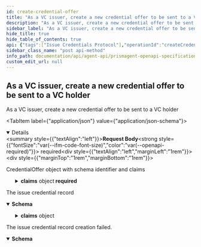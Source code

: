```yaml
---
id: create-credential-offer
title: "As a VC issuer, create a new credential offer to be sent to a VC holder"
description: "As a VC issuer, create a new credential offer to be sent to a VC holder"
sidebar_label: "As a VC issuer, create a new credential offer to be sent to a VC holder"
hide_title: true
hide_table_of_contents: true
api: {"tags":["Issue Credentials Protocol"],"operationId":"createCredentialOffer","requestBody":{"description":"CredentialOffer object with schema identifier and claims","required":true,"content":{"application/json":{"schema":{"description":"A request to create a new \"issue credential record\"","required":["subjectId","claims"],"properties":{"schemaId":{"type":"string","description":"Identifier of the VC Schema associated with this object"},"subjectId":{"type":"string","description":"Subject DID of the verifiable credentials object","example":"did:prism:subjectofverifiablecredentials"},"validityPeriod":{"type":"number","description":"The validity period in seconds of the verifiable credential","example":3600},"claims":{"type":"object","description":"Claims that will be associated with given verifiable credentials","additionalProperties":{"type":"string"}},"automaticIssuance":{"type":"boolean","default":true},"awaitConfirmation":{"type":"boolean","default":true}}}}}},"responses":{"201":{"description":"The issue credential record","content":{"application/json":{"schema":{"description":"An issue credential record to store the state of the protocol execution","type":"object","allOf":[{"description":"A request to create a new \"issue credential record\"","required":["subjectId","claims"],"properties":{"schemaId":{"type":"string","description":"Identifier of the VC Schema associated with this object"},"subjectId":{"type":"string","description":"Subject DID of the verifiable credentials object","example":"did:prism:subjectofverifiablecredentials"},"validityPeriod":{"type":"number","description":"The validity period in seconds of the verifiable credential","example":3600},"claims":{"type":"object","description":"Claims that will be associated with given verifiable credentials","additionalProperties":{"type":"string"}},"automaticIssuance":{"type":"boolean","default":true},"awaitConfirmation":{"type":"boolean","default":true}}},{"type":"object","required":["recordId","createdAt","role","protocolState"],"properties":{"recordId":{"type":"string","format":"uuid"},"createdAt":{"type":"string","format":"date-time"},"updatedAt":{"type":"string","format":"date-time"},"role":{"type":"string","enum":["Issuer","Holder"]},"protocolState":{"type":"string","enum":["OfferPending","OfferSent","OfferReceived","RequestPending","RequestSent","RequestReceived","ProblemReportPending","ProblemReportSent","ProblemReportReceived","CredentialPending","CredentialSent","CredentialReceived"]},"publicationState":{"type":"string","enum":["PublicationPending","PublicationQueued","Published"]},"jwtCredential":{"type":"string"}}}]}}}},"422":{"description":"The issue credential record creation failed.","content":{"application/json":{"schema":{"type":"object","description":"An RFC-7807 compliant data structure for reporting errors to the client","required":["type","title","status","instance"],"properties":{"type":{"type":"string","description":"A URI reference that identifies the problem type.","example":"https://example.org/doc/#model-MalformedEmail"},"title":{"type":"string","example":"Malformed email","description":"A short, human-readable summary of the problem type. It does not\nchange from occurrence to occurrence of the problem."},"status":{"type":"integer","format":"int32","example":400,"description":"The HTTP status code for this occurrence of the problem."},"detail":{"type":"string","description":"A human-readable explanation specific to this occurrence of the problem.","example":"The received '{}à!è@!.b}' email does not conform to the email format"},"instance":{"type":"string","example":"/problems/d914e","description":"A URI reference that identifies the specific occurrence of the problem.\nIt may or may not yield further information if dereferenced."}}}}}}},"description":"As a VC issuer, create a new credential offer to be sent to a VC holder","method":"post","path":"/issue-credentials/credential-offers","servers":[{"url":"https://k8s-dev.atalaprism.io/prism-agent/"},{"url":"http://localhost/prism-agent"}],"security":[{"ApiKeyAuth":[]}],"securitySchemes":{"ApiKeyAuth":{"type":"apiKey","in":"header","name":"apikey"}},"jsonRequestBodyExample":{"schemaId":"string","subjectId":"did:prism:subjectofverifiablecredentials","validityPeriod":3600,"claims":{},"automaticIssuance":true,"awaitConfirmation":true},"info":{"title":"PrismAgent OpenAPI specification","description":"OpenAPI specification for Decentralized Identifiers (DID) Operations","version":"0.1.0","contact":{"name":"Core DID","email":"atala-coredid@iohk.io"}},"postman":{"name":"As a VC issuer, create a new credential offer to be sent to a VC holder","description":{"type":"text/plain"},"url":{"path":["issue-credentials","credential-offers"],"host":["{{baseUrl}}"],"query":[],"variable":[]},"header":[{"key":"Content-Type","value":"application/json"},{"key":"Accept","value":"application/json"}],"method":"POST","body":{"mode":"raw","raw":"\"\"","options":{"raw":{"language":"json"}}}}}
sidebar_class_name: "post api-method"
info_path: documentation/api/agent-api/prismagent-openapi-specification
custom_edit_url: null
---
```



## As a VC issuer, create a new credential offer to be sent to a VC holder



As a VC issuer, create a new credential offer to be sent to a VC holder

<MimeTabs><TabItem label={"application/json"} value={"application/json-schema"}><details style={{}} data-collapsed={false} open={true}><summary style={{"textAlign":"left"}}><strong>Request Body</strong><strong style={{"fontSize":"var(--ifm-code-font-size)","color":"var(--openapi-required)"}}> required</strong></summary><div style={{"textAlign":"left","marginLeft":"1rem"}}><div style={{"marginTop":"1rem","marginBottom":"1rem"}}>

CredentialOffer object with schema identifier and claims

</div></div><ul style={{"marginLeft":"1rem"}}><SchemaItem collapsible={false} name={"schemaId"} required={false} deprecated={undefined} schemaDescription={"Identifier of the VC Schema associated with this object"} schemaName={"string"} qualifierMessage={undefined} defaultValue={undefined}></SchemaItem><SchemaItem collapsible={false} name={"subjectId"} required={true} deprecated={undefined} schemaDescription={"Subject DID of the verifiable credentials object"} schemaName={"string"} qualifierMessage={undefined} defaultValue={undefined}></SchemaItem><SchemaItem collapsible={false} name={"validityPeriod"} required={false} deprecated={undefined} schemaDescription={"The validity period in seconds of the verifiable credential"} schemaName={"number"} qualifierMessage={undefined} defaultValue={undefined}></SchemaItem><SchemaItem collapsible={true} className={"schemaItem"}><details style={{}}><summary style={{}}><strong>claims</strong><span style={{"opacity":"0.6"}}> object</span><strong style={{"fontSize":"var(--ifm-code-font-size)","color":"var(--openapi-required)"}}> required</strong></summary><div style={{"marginLeft":"1rem"}}><div style={{"marginTop":".5rem","marginBottom":".5rem"}}>

Claims that will be associated with given verifiable credentials

</div><li><div><code>property name*</code><span style={{"opacity":"0.6"}}> string</span></div></li></div></details></SchemaItem><SchemaItem collapsible={false} name={"automaticIssuance"} required={false} deprecated={undefined} schemaDescription={undefined} schemaName={"boolean"} qualifierMessage={undefined} defaultValue={true}></SchemaItem><SchemaItem collapsible={false} name={"awaitConfirmation"} required={false} deprecated={undefined} schemaDescription={undefined} schemaName={"boolean"} qualifierMessage={undefined} defaultValue={true}></SchemaItem></ul></details></TabItem></MimeTabs><div><ApiTabs><TabItem label={"201"} value={"201"}><div>

The issue credential record

</div><div><MimeTabs schemaType={"response"}><TabItem label={"application/json"} value={"application/json"}><SchemaTabs><TabItem label={"Schema"} value={"Schema"}><details style={{}} data-collapsed={false} open={true}><summary style={{"textAlign":"left"}}><strong>Schema</strong></summary><div style={{"textAlign":"left","marginLeft":"1rem"}}></div><ul style={{"marginLeft":"1rem"}}><SchemaItem collapsible={false} name={"schemaId"} required={false} deprecated={undefined} schemaDescription={"Identifier of the VC Schema associated with this object"} schemaName={"string"} qualifierMessage={undefined} defaultValue={undefined}></SchemaItem><SchemaItem collapsible={false} name={"subjectId"} required={false} deprecated={undefined} schemaDescription={"Subject DID of the verifiable credentials object"} schemaName={"string"} qualifierMessage={undefined} defaultValue={undefined}></SchemaItem><SchemaItem collapsible={false} name={"validityPeriod"} required={false} deprecated={undefined} schemaDescription={"The validity period in seconds of the verifiable credential"} schemaName={"number"} qualifierMessage={undefined} defaultValue={undefined}></SchemaItem><SchemaItem collapsible={true} className={"schemaItem"}><details style={{}}><summary style={{}}><strong>claims</strong><span style={{"opacity":"0.6"}}> object</span></summary><div style={{"marginLeft":"1rem"}}><div style={{"marginTop":".5rem","marginBottom":".5rem"}}>

Claims that will be associated with given verifiable credentials

</div><li><div><code>property name*</code><span style={{"opacity":"0.6"}}> string</span></div></li></div></details></SchemaItem><SchemaItem collapsible={false} name={"automaticIssuance"} required={false} deprecated={undefined} schemaDescription={undefined} schemaName={"boolean"} qualifierMessage={undefined} defaultValue={true}></SchemaItem><SchemaItem collapsible={false} name={"awaitConfirmation"} required={false} deprecated={undefined} schemaDescription={undefined} schemaName={"boolean"} qualifierMessage={undefined} defaultValue={true}></SchemaItem><SchemaItem collapsible={false} name={"recordId"} required={false} deprecated={undefined} schemaDescription={undefined} schemaName={"uuid"} qualifierMessage={undefined} defaultValue={undefined}></SchemaItem><SchemaItem collapsible={false} name={"createdAt"} required={false} deprecated={undefined} schemaDescription={undefined} schemaName={"date-time"} qualifierMessage={undefined} defaultValue={undefined}></SchemaItem><SchemaItem collapsible={false} name={"updatedAt"} required={false} deprecated={undefined} schemaDescription={undefined} schemaName={"date-time"} qualifierMessage={undefined} defaultValue={undefined}></SchemaItem><SchemaItem collapsible={false} name={"role"} required={false} deprecated={undefined} schemaDescription={undefined} schemaName={"string"} qualifierMessage={"**Possible values:** [`Issuer`, `Holder`]"} defaultValue={undefined}></SchemaItem><SchemaItem collapsible={false} name={"protocolState"} required={false} deprecated={undefined} schemaDescription={undefined} schemaName={"string"} qualifierMessage={"**Possible values:** [`OfferPending`, `OfferSent`, `OfferReceived`, `RequestPending`, `RequestSent`, `RequestReceived`, `ProblemReportPending`, `ProblemReportSent`, `ProblemReportReceived`, `CredentialPending`, `CredentialSent`, `CredentialReceived`]"} defaultValue={undefined}></SchemaItem><SchemaItem collapsible={false} name={"publicationState"} required={false} deprecated={undefined} schemaDescription={undefined} schemaName={"string"} qualifierMessage={"**Possible values:** [`PublicationPending`, `PublicationQueued`, `Published`]"} defaultValue={undefined}></SchemaItem><SchemaItem collapsible={false} name={"jwtCredential"} required={false} deprecated={undefined} schemaDescription={undefined} schemaName={"string"} qualifierMessage={undefined} defaultValue={undefined}></SchemaItem></ul></details></TabItem><TabItem label={"Example (from schema)"} value={"Example (from schema)"}><ResponseSamples responseExample={"{\n  \"schemaId\": \"string\",\n  \"subjectId\": \"did:prism:subjectofverifiablecredentials\",\n  \"validityPeriod\": 3600,\n  \"claims\": {},\n  \"automaticIssuance\": true,\n  \"awaitConfirmation\": true,\n  \"recordId\": \"3fa85f64-5717-4562-b3fc-2c963f66afa6\",\n  \"createdAt\": \"2023-02-01\",\n  \"updatedAt\": \"2023-02-01\",\n  \"role\": \"Issuer\",\n  \"protocolState\": \"OfferPending\",\n  \"publicationState\": \"PublicationPending\",\n  \"jwtCredential\": \"string\"\n}"} language={"json"}></ResponseSamples></TabItem></SchemaTabs></TabItem></MimeTabs></div></TabItem><TabItem label={"422"} value={"422"}><div>

The issue credential record creation failed.

</div><div><MimeTabs schemaType={"response"}><TabItem label={"application/json"} value={"application/json"}><SchemaTabs><TabItem label={"Schema"} value={"Schema"}><details style={{}} data-collapsed={false} open={true}><summary style={{"textAlign":"left"}}><strong>Schema</strong></summary><div style={{"textAlign":"left","marginLeft":"1rem"}}></div><ul style={{"marginLeft":"1rem"}}><SchemaItem collapsible={false} name={"type"} required={false} deprecated={undefined} schemaDescription={"A URI reference that identifies the problem type."} schemaName={"string"} qualifierMessage={undefined} defaultValue={undefined}></SchemaItem><SchemaItem collapsible={false} name={"title"} required={false} deprecated={undefined} schemaDescription={"A short, human-readable summary of the problem type. It does not\nchange from occurrence to occurrence of the problem."} schemaName={"string"} qualifierMessage={undefined} defaultValue={undefined}></SchemaItem><SchemaItem collapsible={false} name={"status"} required={false} deprecated={undefined} schemaDescription={"The HTTP status code for this occurrence of the problem."} schemaName={"int32"} qualifierMessage={undefined} defaultValue={undefined}></SchemaItem><SchemaItem collapsible={false} name={"detail"} required={false} deprecated={undefined} schemaDescription={"A human-readable explanation specific to this occurrence of the problem."} schemaName={"string"} qualifierMessage={undefined} defaultValue={undefined}></SchemaItem><SchemaItem collapsible={false} name={"instance"} required={false} deprecated={undefined} schemaDescription={"A URI reference that identifies the specific occurrence of the problem.\nIt may or may not yield further information if dereferenced."} schemaName={"string"} qualifierMessage={undefined} defaultValue={undefined}></SchemaItem></ul></details></TabItem><TabItem label={"Example (from schema)"} value={"Example (from schema)"}><ResponseSamples responseExample={"{\n  \"type\": \"https://example.org/doc/#model-MalformedEmail\",\n  \"title\": \"Malformed email\",\n  \"status\": 400,\n  \"detail\": \"The received '{}à!è@!.b}' email does not conform to the email format\",\n  \"instance\": \"/problems/d914e\"\n}"} language={"json"}></ResponseSamples></TabItem></SchemaTabs></TabItem></MimeTabs></div></TabItem></ApiTabs></div>
      